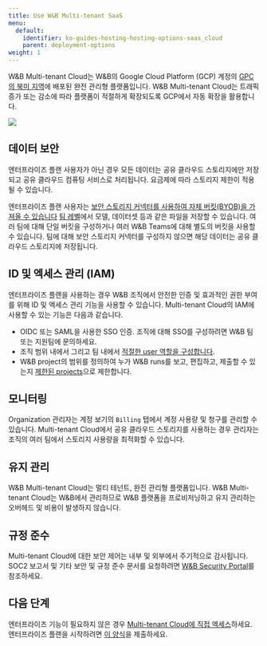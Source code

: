 ```yaml
---
title: Use W&B Multi-tenant SaaS
menu:
  default:
    identifier: ko-guides-hosting-hosting-options-saas_cloud
    parent: deployment-options
weight: 1
---
```


W&B Multi-tenant Cloud는 W&B의 Google Cloud Platform (GCP) 계정의 [GPC의 북미 지역](https://cloud.google.com/compute/docs/regions-zones)에 배포된 완전 관리형 플랫폼입니다. W&B Multi-tenant Cloud는 트래픽 증가 또는 감소에 따라 플랫폼이 적절하게 확장되도록 GCP에서 자동 확장을 활용합니다.

<Frame>
    <img src="/images/hosting/saas_cloud_arch.png"  />
</Frame>

## 데이터 보안

엔터프라이즈 플랜 사용자가 아닌 경우 모든 데이터는 공유 클라우드 스토리지에만 저장되고 공유 클라우드 컴퓨팅 서비스로 처리됩니다. 요금제에 따라 스토리지 제한이 적용될 수 있습니다.

엔터프라이즈 플랜 사용자는 [보안 스토리지 커넥터를 사용하여 자체 버킷(BYOB)을 가져올 수 있습니다](/ko/platform/hosting/data-security/secure-storage-connector) [팀 레벨](/ko/platform/hosting/data-security/secure-storage-connector#configuration-options)에서 모델, 데이터셋 등과 같은 파일을 저장할 수 있습니다. 여러 팀에 대해 단일 버킷을 구성하거나 여러 W&B Teams에 대해 별도의 버킷을 사용할 수 있습니다. 팀에 대해 보안 스토리지 커넥터를 구성하지 않으면 해당 데이터는 공유 클라우드 스토리지에 저장됩니다.

## ID 및 엑세스 관리 (IAM)
엔터프라이즈 플랜을 사용하는 경우 W&B 조직에서 안전한 인증 및 효과적인 권한 부여를 위해 ID 및 엑세스 관리 기능을 사용할 수 있습니다. Multi-tenant Cloud의 IAM에 사용할 수 있는 기능은 다음과 같습니다.

* OIDC 또는 SAML을 사용한 SSO 인증. 조직에 대해 SSO를 구성하려면 W&B 팀 또는 지원팀에 문의하세요.
* 조직 범위 내에서 그리고 팀 내에서 [적절한 user 역할을 구성합니다](/ko/platform/hosting/iam/access-management/manage-organization#assign-or-update-a-users-role).
* W&B project의 범위를 정의하여 누가 W&B runs를 보고, 편집하고, 제출할 수 있는지 [제한된 projects](/ko/platform/hosting/iam/access-management/restricted-projects)으로 제한합니다.

## 모니터링
Organization 관리자는 계정 보기의 `Billing` 탭에서 계정 사용량 및 청구를 관리할 수 있습니다. Multi-tenant Cloud에서 공유 클라우드 스토리지를 사용하는 경우 관리자는 조직의 여러 팀에서 스토리지 사용량을 최적화할 수 있습니다.

## 유지 관리
W&B Multi-tenant Cloud는 멀티 테넌트, 완전 관리형 플랫폼입니다. W&B Multi-tenant Cloud는 W&B에서 관리하므로 W&B 플랫폼을 프로비저닝하고 유지 관리하는 오버헤드 및 비용이 발생하지 않습니다.

## 규정 준수
Multi-tenant Cloud에 대한 보안 제어는 내부 및 외부에서 주기적으로 감사됩니다. SOC2 보고서 및 기타 보안 및 규정 준수 문서를 요청하려면 [W&B Security Portal](https://security.wandb.ai/)를 참조하세요.

## 다음 단계
엔터프라이즈 기능이 필요하지 않은 경우 [Multi-tenant Cloud에 직접 엑세스](https://wandb.ai)하세요. 엔터프라이즈 플랜을 시작하려면 [이 양식](https://wandb.ai/site/for-enterprise/multi-tenant-saas-trial)을 제출하세요.
